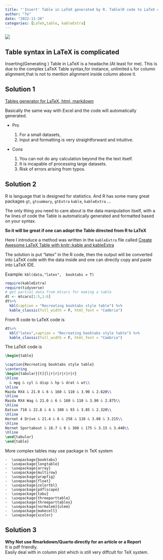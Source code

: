 ```yaml
---
title: "'Insert' Table in LaTeX generated by R. Table(R code to LaTeX code)"
author: "Te"
date: "2022-11-26"
categories: [LaTeX,table, kableExtra]
---
```


![](kableplot.png)

## Table syntax in LaTeX is complicated

Inserting(Generating ) Table in LaTeX is a headache.(At least for me). This is due to the complex LaTeX Table syntax,for instance, unlimited `&` for column alignment,that is not to mention alignment inside column above it.

## Solution 1

[Tables generator for LaTeX, html, markdown](https://www.tablesgenerator.com/#)

Basically the same way with Excel and the code will automatically generated.

-   Pro

    1.  For a small datasets,
    2.  Input and formatting is very straightforward and intuitive.

-   Cons

    1.  You can not do any calculation beyond the the text itself.
    2.  It is incapable of processing large datasets.
    3.  Risk of errors arising from typos.

## Solution 2

R is language that is designed for statistics. And R has some many great packages `gt`, `gtsummary`, `gtExtra` `kable`, `kableExtra` ...

The only thing you need to care about is the data manipulation itself, with a fw lines of code the Table is automatically generated and formatted based on your syntax.

**So it will be great if one can adopt the Table directed from R to LaTeX**

Here I introduce a method was written in the `kableExtra` file called [Create Awesome LaTeX Table with knitr::kable and kableExtra](https://haozhu233.github.io/kableExtra/awesome_table_in_pdf.pdf)

The solution is put "latex" in the R code, then the output will be converted into LaTeX code with the data inside and one can directly copy and paste into LaTeX IDE.

Example: `kbl(data,"latex",  booktabs = T)`

```r
require(kableExtra)
require(tidyverse)
# get partial data from mtcars for making a table
dt <- mtcars[1:5,1:6]
dt%>%
  kbl(caption = "Recreating booktabs style table") %>%
  kable_classic(full_width = F, html_font = "Cambria")
```

From R code to LaTeX code is

``` r
dt%>%
  kbl("latex",caption = "Recreating booktabs style table") %>%
  kable_classic(full_width = F, html_font = "Cambria")
```

The LaTeX code is

``` tex
\begin{table}

\caption{Recreating booktabs style table}
\centering
\begin{tabular}[t]{l|r|r|r|r|r|r}
\hline
  & mpg & cyl & disp & hp & drat & wt\\
\hline
Mazda RX4 & 21.0 & 6 & 160 & 110 & 3.90 & 2.620\\
\hline
Mazda RX4 Wag & 21.0 & 6 & 160 & 110 & 3.90 & 2.875\\
\hline
Datsun 710 & 22.8 & 4 & 108 & 93 & 3.85 & 2.320\\
\hline
Hornet 4 Drive & 21.4 & 6 & 258 & 110 & 3.08 & 3.215\\
\hline
Hornet Sportabout & 18.7 & 8 & 360 & 175 & 3.15 & 3.440\\
\hline
\end{tabular}
\end{table}
```

More complex tables may use package in TeX system

    -  \usepackage{booktabs}
    -  \usepackage{longtable}
    -  \usepackage{array}
    -  \usepackage{multirow}
    -  \usepackage{wrapfig}
    -  \usepackage{float}
    -  \usepackage{colortbl}
    -  \usepackage{pdflscape}
    -  \usepackage{tabu}
    -  \usepackage{threeparttable}
    -  \usepackage{threeparttablex}
    -  \usepackage[normalem]{ulem}
    -  \usepackage{makecell}
    -  \usepackage{xcolor}

## Solution 3

**Why Not use Rmarkdown/Quarto directly for an article or a Report** <br>
It is pdf friendly.<br> Easily deal with in column plot which is still very diffcult for TeX system.

